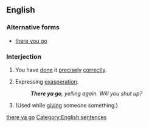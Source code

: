 ==English==
<!--subst: of [[Template:sync]]-->
<!--If you edit this entry, please also edit [[there ya go]] to ensure these two entries remain synchronized.-->[[Category:English synchronized entries|there ya go]]

===Alternative forms===
* [[there you go]]

===Interjection===
{{en-interj|pos=[[there]] [[ya]] [[go]]}}

# {{informal|idiomatic}} You have [[done]] it [[precisely]] [[correctly]].
# {{informal|idiomatic}} Expressing [[exasperation]].
#: '''''There ya go''', yelling again. Will you shut up?''
# {{informal|literally}} (Used while [[give|giving]] someone something.)

[[Category:English sentences]]